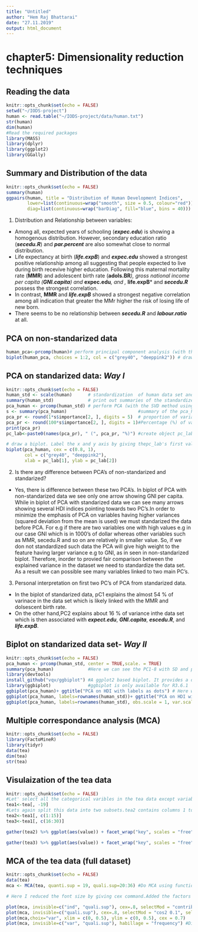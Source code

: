 ```yaml
---
title: "Untitled"
author: "Hem Raj Bhattarai"
date: "27.11.2019"
output: html_document
---
```


# chapter5: Dimensionality reduction techniques
## Reading the data

```r
knitr::opts_chunk$set(echo = FALSE)
setwd("~/IODS-project")
human <- read.table("~/IODS-project/data/human.txt")
str(human)
dim(human)
#Read the required packages
library(MASS)
library(dplyr)
library(ggplot2)
library(GGally)
```


## Summary and Distribution of the data

```r
knitr::opts_chunk$set(echo = FALSE)
summary(human)
ggpairs(human, title = "Distribution of Human Development Indices",
        lower=list(continuous=wrap("smooth", size = 0.5, colour="red")),
        diag=list(continuous=wrap("barDiag", fill="blue", bins = 40)))
```

1. Distribution and Relationship between variables:
  * Among all, expected years of schooling (***expec.edu***) is showing a homogenous distribution. However, secondary education ratio (***secedu.R***) and ***par.percent*** are also somewhat close to normal distribution. 
  * Life expectancy at birth (***life.expB***) and ***expec.edu*** showed a strongest positive relationship among all suggesting that people expected to live during birth recevive higher education. Following this maternal mortality rate (**MMR**) and adolescent birth rate (**adols.BR***), gross national income per capita (**GNI.capita**) and ***expec.edu***, and , ***life.expB*** and ***secedu.R*** possess the strongest correlation.
  * In contrast, **MMR** and ***life.expB*** showed a strongest negative correlation among all indication that greater the MMr higher the risk of losing life of new born.
  * There seems to be no relationship between ***secedu.R*** and ***labour.ratio*** at all.

## PCA on non-standarized data

```r
human_pca<-prcomp(human)# perform principal component analysis (with the SVD method using prcomp)
biplot(human_pca, choices = 1:2, col = c("grey40", "deeppink2")) # draw a biplot of the principal component representation and the original variables
```

## PCA on standarized data: ***Way I***
```r
knitr::opts_chunk$set(echo = FALSE)
human_std <- scale(human)      # standardization  of human data set and save it under human_std
summary(human_std)             # print out summaries of the standardized variables
pca_human <- prcomp(human_std) # perform PCA (with the SVD method using prcomp)
s <- summary(pca_human)                           #summary of the pca_human data
pca_pr <- round(1*s$importance[2, ], digits = 5)  # proportion of variance captured by each PC
pca_pr <- round(100*s$importance[2, ], digits = 1)#Percentage (%) of variance captured by each PC's. By changing 1 to 100 in round command and 5 to 1 in digis command.
print(pca_pr)
pc_lab<-paste0(names(pca_pr), " (", pca_pr, "%)") #create object pc_lab to be used as axis labels

# draw a biplot. Label the x and y axis by giving thepc_lab's first value as pc_lab[1] ans did same for y axis.
biplot(pca_human, cex = c(0.8, 1),         
       col = c("grey40", "deeppink2"), 
       xlab = pc_lab[1], ylab = pc_lab[2])
```

2. Is there any difference between PCA's of non-standarized and standarized?
 * Yes, there is difference between these two PCA's. In biplot of PCA with non-standarized data we see only one arrow showing GNI per capita. While in biplot of PCA with standarized data we can see many arrows showing several HDI indices pointing towards two PC's.In order to minimize the emphasis of PCA on variables having higher variances (squared deviation from the mean is used) we must standarized the data before PCA. For e.g if there are two variables one with high values e.g in our case GNI which is in 1000's of dollar whereas other variables such as MMR, secedu.R and so on are relatively in smaller value. So, if we don not standardized such data the PCA will give high weight to the feature having larger variance e.g to GNI, as in seen in non-standarized biplot. Therefore, inorder to provied fair comparison between the explained variance in the dataset we need to standardize the data set. As a result we can possible see many variables linked to two main PC's.   

3. Personal interpretation on first two PC's of PCA from standarized data.
 * In the biplot of standarized data, pC1 explains the almost 54 % of varinace in the data set which is likely linked with the MMR and dolsescent birth rate. 
 * On the other hand,PC2 explains about 16 % of variance inthe data set which is then associated with ***expect.edu***, ***GNI.capita***, ***escedu.R***, and ***life.expB***.

## Biplot on standarized data set- ***Way II*** 
```r
knitr::opts_chunk$set(echo = FALSE)
pca_human <- prcomp(human_std, center = TRUE,scale. = TRUE)
summary(pca_human)             #Here we can see the PC1-8 with SD and proportion of variance.
library(devtools)
install_github("vqv/ggbiplot") #A ggplot2 based biplot. It provides a drop-in replacement for biplot.princomp().
library(ggbiplot)              #ggbiplot is only available for R3.6.1
ggbiplot(pca_human)+ ggtitle("PCA on HDI with labels as dots") # Here we can see that biplot contains arrows representing the variables and dots as conutries. So lets label the dots with countries name.
ggbiplot(pca_human, labels=rownames(human_std))+ ggtitle("PCA on HDI with labels as countries") #The labels with countries name is changed by giving command forlabes as rownames("data").
ggbiplot(pca_human, labels=rownames(human_std), obs.scale = 1, var.scale = 1,)+ ggtitle("PCA on HDI with changed scale on observation and variance") #In this we changed the scale of observation and variables and also added the title.
```

## Multiple correspondance analysis (MCA)
```r
knitr::opts_chunk$set(echo = FALSE)
library(FactoMineR)
library(tidyr)
data(tea)
dim(tea)
str(tea)
```

## Visulaization of the tea data
```r
knitr::opts_chunk$set(echo = FALSE)
#Let' select all the categorical varibles in the tea data except variable age in column 19 which is numerical
tea1<-tea[, -19]
#Lets again split this data into two subsets.tea2 contains columns 1 to 15 and tea 3 from 16 to 30.
tea2<-tea1[, c(1:15)] 
tea3<-tea1[, c(16:30)] 

gather(tea2) %>% ggplot(aes(value)) + facet_wrap("key", scales = "free") + ggtitle("DATA on TEA") + geom_bar(fill="#E69F00",color="pink")+theme(plot.title = element_text(color = "darkred"))

gather(tea3) %>% ggplot(aes(value)) + facet_wrap("key", scales = "free") + ggtitle("DATA on TEA") + geom_bar(fill="green",color="pink")+theme(plot.title = element_text(color = "red"))
```

## MCA of the tea data (full dataset)
```r
knitr::opts_chunk$set(echo = FALSE)
data(tea)
mca <- MCA(tea, quanti.sup = 19, quali.sup=20:36) #Do MCA using function MCA() on full data tea.

# Here I reduced the font size by giving cex command.Added the factors that contributed the most by giving the comman selectMod. And the result, ther eno label bu only points.Changed the color of less important varibales to dark grey to that tey are more visible. For e.g , it is helpful to use such graph during PP presentation.

plot(mca, invisible=c("ind", "quali.sup"), cex=.8, selectMod = "contrib 20", unselect = "grey30") 
plot(mca, invisible=c("quali.sup"), cex=.8, selectMod = "cos2 0.1", select = "contrib 10") 
plot(mca,choix="var", xlim = c(0, 0.5), ylim = c(0, 0.5), cex = 0.7) 
plot(mca, invisible=c("var", "quali.sup"), habillage = "frequency") #Different color for individual.
```

